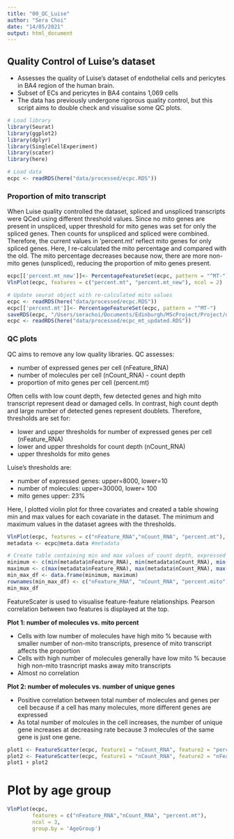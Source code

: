 ```yaml
---
title: "00_QC_Luise"
author: "Sera Choi"
date: "14/05/2021"
output: html_document
---
```


## Quality Control of Luise's dataset

* Assesses the quality of Luise's dataset of endothelial cells and pericytes 
in BA4 region of the human brain. 
* Subset of ECs and pericytes in BA4 contains 1,069 cells 
* The data has previously undergone rigorous quality control, but this script aims to 
double check and visualise some QC plots.

```r
# Load library
library(Seurat)
library(ggplot2)
library(dplyr)
library(SingleCellExperiment)
library(scater)
library(here)

# Load data
ecpc <- readRDS(here("data/processed/ecpc.RDS")) 
```

### Proportion of mito transcript 
When Luise quality controlled the dataset, spliced and unspliced transcripts were QCed using different threshold values. Since no mito genes are present in unspliced, upper threshold for mito genes was set for only the spliced genes. Then counts for unspliced and spliced were combined. Therefore, the current values in 'percent.mt' reflect mito genes for only spliced genes. Here, I re-calculated the mito percentage and compared with the old. The mito percentage decreases because now, there are more non-mito genes (unspliced), reducing the proportion of mito genes present.   


```r
ecpc[['percent.mt_new']]<- PercentageFeatureSet(ecpc, pattern = "^MT-")
VlnPlot(ecpc, features = c("percent.mt", "percent.mt_new"), ncol = 2)

# Update seurat object with re-calculated mito values 
ecpc <- readRDS(here("data/processed/ecpc.RDS")) 
ecpc[['percent.mt']]<- PercentageFeatureSet(ecpc, pattern = "^MT-")
saveRDS(ecpc, "/Users/serachoi/Documents/Edinburgh/MScProject/Project/data/processed/ecpc00.RDS")
ecpc <- readRDS(here("data/processed/ecpc_mt_updated.RDS")) 
```


### QC plots 
QC aims to remove any low quality libraries. QC assesses:

* number of expressed genes per cell (nFeature_RNA)
* number of molecules per cell (nCount_RNA) - count depth 
* proportion of mito genes per cell (percent.mt)

Often cells with low count depth, few detected genes and high mito transcript represent dead or damaged cells. In contrast, high count depth and large number of detected genes represent doublets. Therefore, thresholds are set for:

* lower and upper thresholds for number of expressed genes per cell (nFeature_RNA)
* lower and upper thresholds for count depth (nCount_RNA)
* upper thresholds for mito genes 

Luise's thresholds are:

* number of expressed genes: upper=8000, lower=10
* number of molecules: upper=30000, lower= 100
* mito genes upper: 23%

Here, I plotted violin plot for three covariates and created a table showing min and max values for each covariate in the dataset. The minimum and maximum values in the dataset agrees with the thresholds. 

```r
VlnPlot(ecpc, features = c("nFeature_RNA","nCount_RNA", "percent.mt"), ncol = 3)
metadata <- ecpc@meta.data #metadata

# Create table containing min and max values of count depth, expressed genes and mito %
minimum <- c(min(metadata$nFeature_RNA), min(metadata$nCount_RNA), min(metadata$percent.mt))
maximum <- c(max(metadata$nFeature_RNA), max(metadata$nCount_RNA), max(metadata$percent.mt))
min_max_df <- data.frame(minimum, maximum)
rownames(min_max_df) <- c("nFeature_RNA", "nCount_RNA", "percent.mito")
min_max_df

```


FeatureScater is used to visualise feature-feature relationships. Pearson correlation between two features is displayed at the top.

**Plot 1: number of molecules vs. mito percent** 

* Cells with low number of molecules have high mito % because with smaller number of non-mito transcripts, presence of mito transcript affects the proportion 
* Cells with high number of molecules generally have low mito % because high non-mito trasncript masks away mito transcripts 
* Almost no correlation 

**Plot 2: number of molecules vs. number of unique genes**

* Positive correlation between total number of molecules and genes per cell because if a cell has many molecules, more different genes are expressed 
* As total number of molcules in the cell increases, the number of unique gene increases at decreasing rate because 3 molecules of the same gene is just one gene. 

```r
plot1 <- FeatureScatter(ecpc, feature1 = "nCount_RNA", feature2 = "percent.mt")
plot2 <- FeatureScatter(ecpc, feature1 = "nCount_RNA", feature2 = "nFeature_RNA")
plot1 + plot2
```

# Plot by age group

```r
VlnPlot(ecpc, 
        features = c("nFeature_RNA","nCount_RNA", "percent.mt"), 
        ncol = 3, 
        group.by = 'AgeGroup')
```


